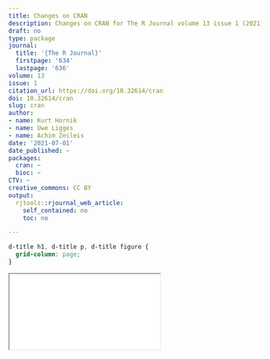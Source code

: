 ```yaml
---
title: Changes on CRAN
description: Changes on CRAN for The R Journal volume 13 issue 1 (2021)
draft: no
type: package
journal:
  title: '{The R Journal}'
  firstpage: '634'
  lastpage: '636'
volume: 13
issue: 1
citation_url: https://doi.org/10.32614/cran
doi: 10.32614/cran
slug: cran
author:
- name: Kurt Hornik
- name: Uwe Ligges
- name: Achim Zeileis
date: '2021-07-01'
date_published: ~
packages:
  cran: ~
  bioc: ~
CTV: ~
creative_commons: CC BY
output:
  rjtools::rjournal_web_article:
    self_contained: no
    toc: no

---
```


```css
d-title h1, d-title p, d-title figure {
  grid-column: page;
}
```

<div class="l-page">
  <object data="cran.pdf" type="application/pdf" style="height:955px;width:100%">
    <iframe src="cran.pdf"></iframe>
  </object>
</div>
